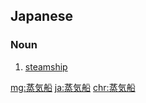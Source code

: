 ==Japanese==
{{ja-kanjitab|じょう|き|せん|yomi=o}}

===Noun===
{{ja-noun|じょうきせん|kyu=蒸氣船}}

# [[steamship]]

[[mg:蒸気船]]
[[ja:蒸気船]]
[[chr:蒸気船]]